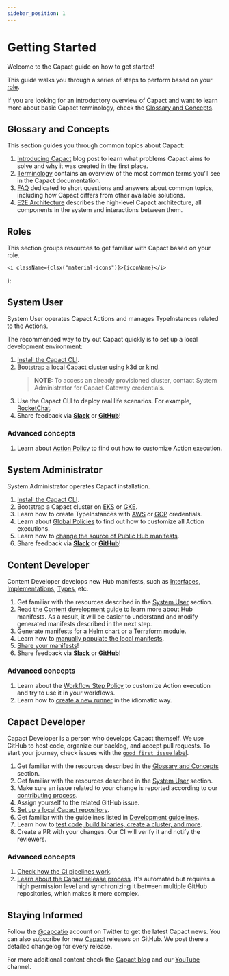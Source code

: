 ```yaml
---
sidebar_position: 1
---
```


# Getting Started

Welcome to the Capact guide on how to get started!

This guide walks you through a series of steps to perform based on your [role](/community/user-profiles#profiles).

If you are looking for an introductory overview of Capact and want to learn more about basic Capact terminology, check the [Glossary and Concepts](#glossary-and-concepts).

## Glossary and Concepts

This section guides you through common topics about Capact:

1. [Introducing Capact](/blog/introducing-capact) blog post to learn what problems Capact aims to solve and why it was created in the first place.
2. [Terminology](./terminology.md) contains an overview of the most common terms you’ll see in the Capact documentation.
3. [FAQ](./faq.md) dedicated to short questions and answers about common topics, including how Capact differs from other available solutions.
4. [E2E Architecture](./architecture/e2e-architecture.md) describes the high-level Capact architecture, all components in the system and interactions between them.

## Roles

This section groups resources to get familiar with Capact based on your role.


	<i className={clsx("material-icons")}>{iconName}</i>
);

## <Icon iconName="people" /> System User

System User operates Capact Actions and manages TypeInstances related to the Actions.

The recommended way to try out Capact quickly is to set up a local development environment:

1. [Install the Capact CLI](./cli/getting-started.mdx).
2. [Bootstrap a local Capact cluster using k3d or kind](./installation/local.mdx).
    >**NOTE:** To access an already provisioned cluster, contact System Administrator for Capact Gateway credentials.
3. Use the Capact CLI to deploy real life scenarios. For example, [RocketChat](./example/rocketchat-installation.md).
4. Share feedback via [**Slack**](/slack) or [**GitHub**](https://github.com/capactio/capact/issues)!

### Advanced concepts

1. Learn about [Action Policy](./feature/policies/action-policy.md) to find out how to customize Action execution.

## <Icon iconName="admin_panel_settings" /> System Administrator

System Administrator operates Capact installation.

1. [Install the Capact CLI](./cli/getting-started.mdx).
2. Bootstrap a Capact cluster on [EKS](./installation/aws-eks.md) or [GKE](./installation/gcp-gke.md).
3. Learn how to create TypeInstances with [AWS](./example/typeinstances.md#aws-credentials) or [GCP](./example/typeinstances.md#gcp-service-account) credentials.
4. Learn about [Global Policies](./feature/policies/action-policy.md) to find out how to customize all Action executions.
5. Learn how to [change the source of Public Hub manifests](./example/public-hub-content.mdx#change-the-hub-manifest-source).
6. Share feedback via [**Slack**](/slack) or [**GitHub**](https://github.com/capactio/capact/issues)!

## <Icon iconName="file_copy" /> Content Developer

Content Developer develops new Hub manifests, such as [Interfaces](https://github.com/capactio/capact/tree/main/ocf-spec/0.0.1/README.md#interface), [Implementations](https://github.com/capactio/capact/tree/main/ocf-spec/0.0.1/README.md#implementation), [Types](https://github.com/capactio/capact/tree/main/ocf-spec/0.0.1/README.md#type), etc.

1. Get familiar with the resources described in the [System User](#system-user) section.
2. Read the [Content development guide](./content-development/guide.md) to learn more about Hub manifests. As a result, it will be easier to understand and modify generated manifests described in the next step.
3. Generate manifests for a [Helm chart](./content-development/generating.md#generating-helm-implementation) or a [Terraform module](./content-development/generating.md#generating-terraform-implementation).
5. Learn how to [manually populate the local manifests](./example/public-hub-content.mdx#populate-the-manifests-into-hub).
7. [Share your manifests](./example/public-hub-content.mdx#submit-manifest-to-the-community-repository)!
6. Share feedback via [**Slack**](/slack) or [**GitHub**](https://github.com/capactio/capact/issues)!

### Advanced concepts

1. Learn about the [Workflow Step Policy](./feature/policies/workflow-step-policy.md) to customize Action execution and try to use it in your workflows.
2. Learn how to [create a new runner](./architecture/runner.md#development) in the idiomatic way.

## <Icon iconName="memory" /> Capact Developer

Capact Developer is a person who develops Capact themself. We use GitHub to host code, organize our backlog, and accept pull requests. To start your journey, check issues with the [`good first issue` label](https://github.com/issues?q=is%3Aopen+is%3Aissue+user%3Acapactio+label%3A%22good+first+issue%22+).

1. Get familiar with the resources described in the [Glossary and Concepts](#glossary-and-concepts) section.
2. Get familiar with the resources described in the [System User](#system-user) section.
3. Make sure an issue related to your change is reported according to our [contributing process](/community/contributing#create-a-pull-request).
4. Assign yourself to the related GitHub issue.
3. [Set up a local Capact repository](/community/development/git-workflow).
4. Get familiar with the guidelines listed in [Development guidelines](/community/development/development-guidelines).
5. Learn how to [test code, build binaries, create a cluster, and more](/community/development/development-guide).
9. Create a PR with your changes. Our CI will verify it and notify the reviewers.

### Advanced concepts

1. [Check how the CI pipelines work](/community/development/ci).
2. [Learn about the Capact release process](/community/release). It's automated but requires a high permission level and synchronizing it between multiple GitHub repositories, which makes it more complex.

## <Icon iconName="notifications_active" /> Staying Informed

Follow the [@capcatio](https://twitter.com/capactio) account on Twitter to get the latest Capact news. You can also subscribe for new [Capact](https://github.com/capactio/capact) releases on GitHub. We post there a detailed changelog for every release.

For more additional content check the [Capact blog](/blog) and our [YouTube](https://www.youtube.com/channel/UCajXtDttqVuZ_Bl7M3_qA8w) channel.
